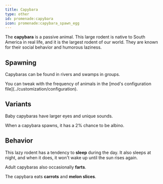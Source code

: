 ```yaml
---
title: Capybara
type: other
id: promenade:capybara
icon: promenade:capybara_spawn_egg
---
```


<Asset width={1024} location="promenade:entity/capybara" title="Capybaras"/>

The **capybara** is a passive animal.
This large rodent is native to South America in real life, and it is the largest rodent of our world.
They are known for their social behavior and humorous laziness.

## Spawning

Capybaras can be found in rivers and swamps in groups.

<Callout>
    You can tweak with the frequency of animals in the [mod's configuration file](../customization/configuration).
</Callout>

## Variants

Baby capybaras have larger eyes and unique sounds.

When a capybara spawns, it has a 2% chance to be albino.

## Behavior

This lazy rodent has a tendency to **sleep** during the day. It also sleeps at night, and when it does, it won't wake up until the sun rises again.

<Asset width={1024} location="promenade:entity/sleeping_capybara" title="Sleeping Capybara"/>

Adult capybaras also occasionally **farts**.

The capybara eats **carrots** and **melon slices**.